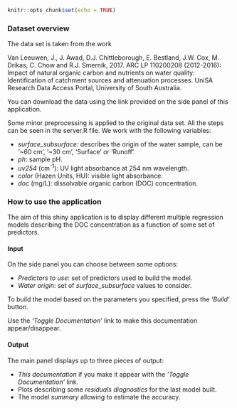 ```r
knitr::opts_chunk$set(echo = TRUE)
```

### Dataset overview

The data set is taken from the work

Van Leeuwen, J., J. Awad, D.J. Chittleborough, E. Bestland, J.W. Cox, M. Drikas, C. Chow and R.J. Smernik, 2017.  ARC LP 110200208 (2012-2016): Impact of natural organic carbon and nutrients on water quality: Identification of catchment sources and attenuation processes.  UniSA Research Data Access Portal, University of South Australia.

You can download the data using the link provided on the side panel of this application.

Some minor preprocessing is applied to the original data set. All the steps can be seen
in the server.R file. We work with the following variables:

- *surface_subsurface*: describes the origin of the water sample, can be '~60 cm', '~30 cm',
'Surface' or 'Runoff'.
- *ph*: sample pH.
- *uv254* (cm^-1^): UV light absorbance at 254 nm wavelength.
- *color* (Hazen Units, HU): visible light absorbance.
- *doc* (mg/L): dissolvable organic carbon (DOC) concentration.

### How to use the application

The aim of this shiny application is to display different multiple regression models describing
the DOC concentration as a function of some set of predictors.

#### Input

On the side panel you can choose between some options:

- *Predictors to use*: set of predictors used to build the model.
- *Water origin*: set of *surface_subsurface* values to consider.

To build the model based on the parameters you specified, press the *'Build'* button.

Use the *'Toggle Documentation'* link to make this documentation appear/disappear.

#### Output

The main panel displays up to three pieces of output:

- *This documentation* if you make it appear with the *'Toggle Documentation'* link.
- Plots describing some *residuals diagnostics* for the last model built.
- The model *summary* allowing to estimate the accuracy.
